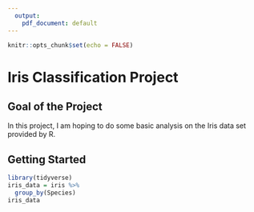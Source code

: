 ```yaml
---
  output:
    pdf_document: default
---
```


```r
knitr::opts_chunk$set(echo = FALSE)
```


# Iris Classification Project

## Goal of the Project

In this project, I am hoping to do some basic analysis on the Iris data set provided by R.

## Getting Started

```r
library(tidyverse)
iris_data = iris %>%
  group_by(Species)
iris_data
```